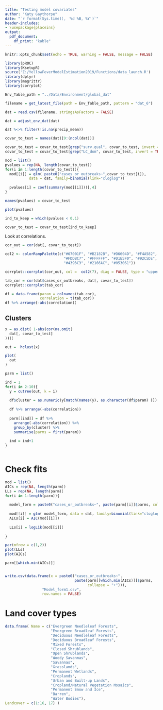 ```yaml
---
title: "Testing model covariates"
author: "Katy Gaythorpe"
date: "`r format(Sys.time(), '%d %B, %Y')`"
header-includes: 
- \usepackage{placeins}
output: 
  pdf_document:
    df_print: "kable"
---
```


```r
knitr::opts_chunk$set(echo = TRUE, warning = FALSE, message = FALSE)

library(pROC)
library(KsetupR)
source('Z:/YellowFeverModelEstimation2019/Functions/data_launch.R')
library(dplyr)
library(magrittr)
library(corrplot)
```

```r

Env_Table_path = "../Data/Environment/global_dat"

filename = get_latest_file(path = Env_Table_path, pattern = "dat_6")

dat = read.csv(filename, stringsAsFactors = FALSE)

dat = adjust_env_dat(dat)

dat %<>% filter(!is.na(precip_mean))
```

```r

covar_to_test = names(dat)[9:(ncol(dat))]

covar_to_test = covar_to_test[grep("surv.qual", covar_to_test, invert = TRUE)]
covar_to_test = covar_to_test[grep("LC_dom", covar_to_test, invert = TRUE)]

mod = list()
pvalues = rep(NA, length(covar_to_test))
for(i in 1:length(covar_to_test)){
  mod[[i]] = glm( paste0("cases_or_outbreaks~",covar_to_test[i]), 
           data = dat, family=binomial(link="cloglog"))
  
  pvalues[i] = coef(summary(mod[[i]]))[,4]
}

names(pvalues) = covar_to_test

plot(pvalues)

ind_to_keep = which(pvalues < 0.1)

covar_to_test = covar_to_test[ind_to_keep]
```



Look at correlations.

```r

cor_out = cor(dat[, covar_to_test])

col2 <- colorRampPalette(c("#67001F", "#B2182B", "#D6604D", "#F4A582",
                           "#FDDBC7", "#FFFFFF", "#D1E5F0", "#92C5DE",
                           "#4393C3", "#2166AC", "#053061"))

corrplot::corrplot(cor_out, col =  col2(7), diag = FALSE, type = "upper")

```

```r

tab_cor = cor(dat$cases_or_outbreaks, dat[, covar_to_test])
corrplot::corrplot(tab_cor)

df = data.frame(param = colnames(tab_cor),
                correlation = t(tab_cor))
df %>% arrange(-abs(correlation))
```




## Clusters

```r

x = as.dist( 1-abs(cor(na.omit(
  dat[, covar_to_test]
))))

out =  hclust(x)

plot(
  out
)

parm = list()

ind = 1
for(i in 2:10){
  y = cutree(out, k = i)
  
  df$cluster = as.numeric(y[match(names(y), as.character(df$param) )])
  
  df %>% arrange(-abs(correlation))
  
  parm[[ind]] = df %>% 
    arrange(-abs(correlation)) %>% 
    group_by(cluster) %>% 
    summarise(parms = first(param))
  
  ind = ind+1
}



```

# Check fits


```r
mod = list()
AICs = rep(NA, length(parm))
LLs = rep(NA, length(parm))
for(i in 1:length(parm)){
  
  model_form = paste0("cases_or_outbreaks~", paste(parm[[i]]$parms, collapse = "+") )
  
  mod[[i]] = glm( model_form, data = dat, family=binomial(link="cloglog"))
  AICs[i] = AIC(mod[[i]])
  
  LLs[i] = logLik(mod[[i]])
  
}

par(mfrow = c(1,2))
plot(LLs)
plot(AICs)

parm[[which.min(AICs)]]


write.csv(data.frame(x = paste0("cases_or_outbreaks~", 
                                paste(parm[[which.min(AICs)]]$parms, 
                                      collapse = "+"))),
                 "Model_form1.csv",
                 row.names = FALSE)
```




# Land cover types

```r

data.frame( Name = c("Evergreen Needleleaf Forests",
                     "Evergreen Broadleaf Forests",
                     "Deciduous Needleleaf Forests",
                     "Deciduous Broadleaf Forests",
                     "Mixed Forests",
                     "Closed Shrublands",
                     "Open Shrublands",
                     "Woody Savannas",
                     "Savannas",
                     "Grasslands",
                     "Permanent Wetlands",
                     "Croplands",
                     "Urban and Built-up Lands",
                     "Cropland/Natural Vegetation Mosaics",
                     "Permanent Snow and Ice",
                     "Barren",
                     "Water Bodies"),
Landcover = c(1:16, 17) )

```